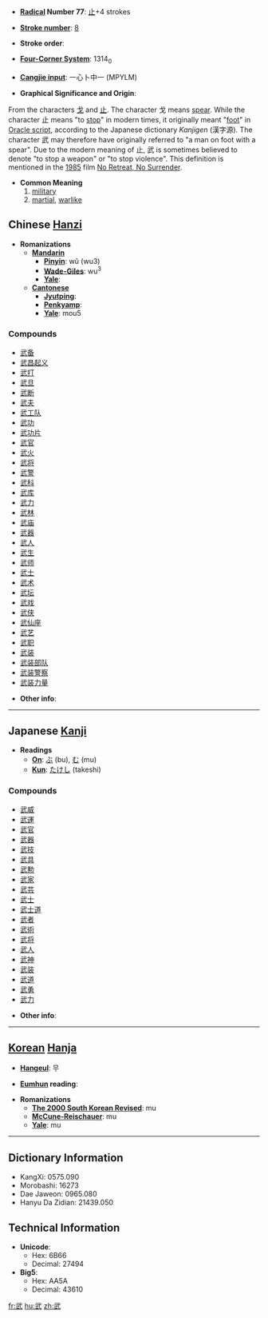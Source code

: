 * '''[[Wiktionary:Chinese radical index| Radical]] Number 77''': [[Wiktionary:Chinese radical index 止|止]]+4 strokes

* '''[[Wiktionary:Chinese total strokes index|Stroke number]]''': [[Wiktionary:Chinese total strokes index 8|8]]

* '''Stroke order''': 

* '''[[Wiktionary:Chinese four corner index|Four-Corner System]]''': 1314<sub>0</sub>

* '''[[Wiktionary:Chinese Cangjie index|Cangjie input]]''': 一心卜中一 (MPYLM)

* '''Graphical Significance and Origin''': 
From the characters [[戈]] and [[止]]. The character 戈 means [[spear]]. While the character 止 means "to [[stop]]" in modern times, it originally meant "[[foot]]" in [[w:Oracle script|Oracle script]], according to the Japanese dictionary ''Kanjigen'' (漢字源). The character 武 may therefore have originally referred to "a man on foot with a spear".  Due to the modern meaning of 止, 武 is sometimes believed to denote "to stop a weapon" or "to stop violence". This definition is mentioned in the [[w:1985|1985]] film [[w:No Retreat, No Surrender|No Retreat, No Surrender]].

* '''Common Meaning'''
*# [[military]]
*# [[martial]], [[warlike]]

== Chinese [[Hanzi]] ==

* '''Romanizations'''
** '''[[Mandarin]]'''
*** '''[[Pinyin]]''': wǔ (wu3)
*** '''[[Wade-Giles]]''': wu<sup>3</sup>
*** '''[[Yale]]''': 
** '''[[Cantonese]]'''
*** '''[[Jyutping]]''':
*** '''[[Penkyamp]]''': 
*** '''[[Yale]]''': mou5

===Compounds===
*[[武备]]
*[[武昌起义]]
*[[武打]]
*[[武旦]]
*[[武断]]
*[[武夫]]
*[[武工队]]
*[[武功]]
*[[武功片]]
*[[武官]]
*[[武火]]
*[[武将]]
*[[武警]]
*[[武科]]
*[[武库]]
*[[武力]]
*[[武林]]
*[[武庙]]
*[[武器]]
*[[武人]]
*[[武生]]
*[[武师]]
*[[武士]]
*[[武术]]
*[[武坛]]
*[[武戏]]
*[[武侠]]
*[[武仙座]]
*[[武艺]]
*[[武职]]
*[[武装]]
*[[武装部队]]
*[[武装警察]]
*[[武装力量]]

* '''Other info''': 

----

== Japanese [[Kanji]] ==

* '''Readings'''
** '''[[On]]''': [[ぶ]] (bu), [[む]] (mu)
** '''[[Kun]]''': [[たけし]] (takeshi)

===Compounds===
*[[武威]]
*[[武運]]
*[[武官]]
*[[武器]]
*[[武技]]
*[[武具]]
*[[武勲]]
*[[武家]]
*[[武芸]]
*[[武士]]
*[[武士道]]
*[[武者]]
*[[武術]]
*[[武将]]
*[[武人]]
*[[武神]]
*[[武装]]
*[[武道]]
*[[武勇]]
*[[武力]]

* '''Other info''':  

----

== [[Korean]] [[Hanja]] ==

* '''[[Hangeul]]''': 무

* '''[[Eumhun]] reading''': 

* '''Romanizations'''
** '''[[The 2000 South Korean Revised Romanization|The 2000 South Korean Revised]]''': mu
** '''[[McCune-Reischauer]]''': mu
** '''[[Yale]]''': mu

----

== Dictionary Information ==

* KangXi: 0575.090
* Morobashi: 16273
* Dae Jaweon: 0965.080
* Hanyu Da Zidian: 21439.050

== Technical Information ==

* '''Unicode''':
** Hex: 6B66
** Decimal: 27494
* '''Big5''':
** Hex: AA5A
** Decimal: 43610

[[fr:武]]
[[hu:武]]
[[zh:武]]